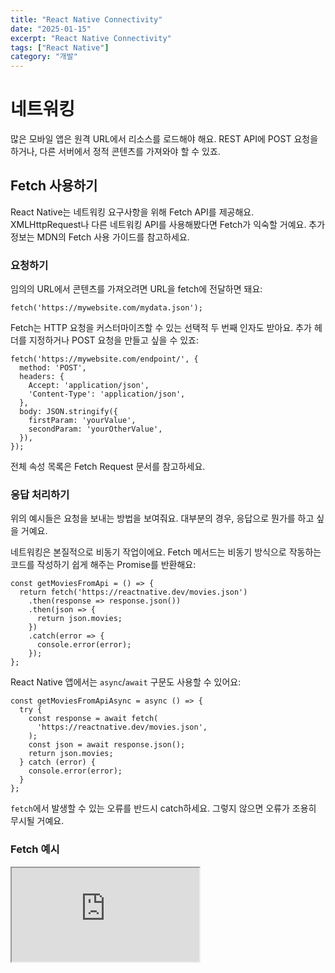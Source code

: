 ```yaml
---
title: "React Native Connectivity"
date: "2025-01-15"
excerpt: "React Native Connectivity"
tags: ["React Native"]
category: "개발"
---
```


# 네트워킹

많은 모바일 앱은 원격 URL에서 리소스를 로드해야 해요. REST API에 POST 요청을 하거나, 다른 서버에서 정적 콘텐츠를 가져와야 할 수 있죠.

## Fetch 사용하기

React Native는 네트워킹 요구사항을 위해 Fetch API를 제공해요. XMLHttpRequest나 다른 네트워킹 API를 사용해봤다면 Fetch가 익숙할 거예요. 추가 정보는 MDN의 Fetch 사용 가이드를 참고하세요.

### 요청하기

임의의 URL에서 콘텐츠를 가져오려면 URL을 fetch에 전달하면 돼요:

```tsx
fetch('https://mywebsite.com/mydata.json');
```

Fetch는 HTTP 요청을 커스터마이즈할 수 있는 선택적 두 번째 인자도 받아요. 추가 헤더를 지정하거나 POST 요청을 만들고 싶을 수 있죠:

```tsx
fetch('https://mywebsite.com/endpoint/', {
  method: 'POST',
  headers: {
    Accept: 'application/json',
    'Content-Type': 'application/json',
  },
  body: JSON.stringify({
    firstParam: 'yourValue',
    secondParam: 'yourOtherValue',
  }),
});
```

전체 속성 목록은 Fetch Request 문서를 참고하세요.

### 응답 처리하기

위의 예시들은 요청을 보내는 방법을 보여줘요. 대부분의 경우, 응답으로 뭔가를 하고 싶을 거예요.

네트워킹은 본질적으로 비동기 작업이에요. Fetch 메서드는 비동기 방식으로 작동하는 코드를 작성하기 쉽게 해주는 Promise를 반환해요:

```tsx
const getMoviesFromApi = () => {
  return fetch('https://reactnative.dev/movies.json')
    .then(response => response.json())
    .then(json => {
      return json.movies;
    })
    .catch(error => {
      console.error(error);
    });
};
```

React Native 앱에서는 <code>async</code>/<code>await</code> 구문도 사용할 수 있어요:

```tsx
const getMoviesFromApiAsync = async () => {
  try {
    const response = await fetch(
      'https://reactnative.dev/movies.json',
    );
    const json = await response.json();
    return json.movies;
  } catch (error) {
    console.error(error);
  }
};
```

<code>fetch</code>에서 발생할 수 있는 오류를 반드시 catch하세요. 그렇지 않으면 오류가 조용히 무시될 거예요.

### Fetch 예시

<iframe
	src="https://snack.expo.dev/embedded/x1SJVzen3t7o3hsdgZujj"
	style={{
		width: "100%",
		height: "500px",
		border: "1px solid #ddd",
		borderRadius: "4px",
		overflow: "hidden",
	}}
/>

기본적으로 iOS 9.0 이상에서는 App Transport Security(ATS)를 적용해요. ATS는 모든 HTTP 연결에 HTTPS 사용을 요구해요. 일반 텍스트 URL(<code>http</code>로 시작하는)에서 fetch하려면 먼저 ATS 예외를 추가해야 해요. 접근해야 할 도메인을 미리 알고 있다면, 해당 도메인에 대한 예외를 추가하는 것이 더 안전해요. 런타임 전까지 도메인을 알 수 없는 경우에는 ATS를 완전히 비활성화할 수 있어요. 하지만 2017년 1월부터 Apple의 App Store 검토에서는 ATS 비활성화에 대한 합당한 이유가 필요하다는 점에 유의하세요. 자세한 내용은 Apple의 문서를 참고하세요.

Android에서는 API 레벨 28부터 일반 텍스트 트래픽도 기본적으로 차단돼요. 이 동작은 앱 매니페스트 파일에서 <code>android:usesCleartextTraffic</code>을 설정해서 재정의할 수 있어요.

## 다른 네트워킹 라이브러리 사용하기

XMLHttpRequest API는 React Native에 내장되어 있어요. 이는 [frisbee](https://github.com/ladjs/frisbee)나 [axios](https://github.com/axios/axios) 같은 이를 기반으로 하는 서드파티 라이브러리를 사용하거나, 원한다면 XMLHttpRequest API를 직접 사용할 수 있다는 의미예요.

```tsx
const request = new XMLHttpRequest();
request.onreadystatechange = e => {
  if (request.readyState !== 4) {
    return;
  }

  if (request.status === 200) {
    console.log('success', request.responseText);
  } else {
    console.warn('error');
  }
};

request.open('GET', 'https://mywebsite.com/endpoint/');
request.send();
```

XMLHttpRequest의 보안 모델은 웹과 다른데, 네이티브 앱에서는 CORS 개념이 없기 때문이에요.

## WebSocket 지원

React Native는 단일 TCP 연결을 통해 전이중 통신 채널을 제공하는 프로토콜인 WebSocket도 지원해요.

```tsx
const ws = new WebSocket('ws://host.com/path');

ws.onopen = () => {
  // connection opened
  ws.send('something'); // send a message
};

ws.onmessage = e => {
  // a message was received
  console.log(e.data);
};

ws.onerror = e => {
  // an error occurred
  console.log(e.message);
};

ws.onclose = e => {
  // connection closed
  console.log(e.code, e.reason);
};
```

## fetch와 쿠키 기반 인증의 알려진 문제점

다음 옵션들은 현재 <code>fetch</code>와 함께 작동하지 않아요:

* <code>redirect:manual</code>
* <code>credentials:omit</code>
* Android에서 같은 이름의 헤더가 있으면 가장 최근 것만 존재하게 돼요. 임시 해결책은 여기에서 찾을 수 있어요: https://github.com/facebook/react-native/issues/18837#issuecomment-398779994
* 쿠키 기반 인증은 현재 불안정해요. 관련 이슈들은 여기에서 확인할 수 있어요: https://github.com/facebook/react-native/issues/23185
* iOS에서는 최소한 <code>302</code> 리다이렉트를 통해 리다이렉트될 때, <code>Set-Cookie</code> 헤더가 있다면 쿠키가 제대로 설정되지 않아요. 리다이렉트를 수동으로 처리할 수 없기 때문에, 만료된 세션으로 인한 리다이렉트가 발생하면 무한 요청이 발생할 수 있어요.

## iOS에서 NSURLSession 구성하기

일부 애플리케이션에서는 iOS에서 실행되는 React Native 애플리케이션의 네트워크 요청에 사용되는 기본 <code>NSURLSession</code>에 대해 커스텀 <code>NSURLSessionConfiguration</code>을 제공하는 것이 적절할 수 있어요. 예를 들어, 앱에서 오는 모든 네트워크 요청에 대해 커스텀 사용자 에이전트 문자열을 설정하거나 임시 <code>NSURLSessionConfiguration</code>으로 <code>NSURLSession</code>을 제공해야 할 수 있어요. <code>RCTSetCustomNSURLSessionConfigurationProvider</code> 함수를 사용하면 이러한 커스터마이즈가 가능해요. <code>RCTSetCustomNSURLSessionConfigurationProvider</code>가 호출될 파일에 다음 import를 추가하는 것을 잊지 마세요:

```objective-c
#import <React/RCTHTTPRequestHandler.h>
```

<code>RCTSetCustomNSURLSessionConfigurationProvider</code>는 React가 필요로 할 때 즉시 사용할 수 있도록 애플리케이션 생명주기 초기에 호출되어야 해요. 예를 들면:

```objective-c
-(void)application:(__unused UIApplication *)application didFinishLaunchingWithOptions:(NSDictionary *)launchOptions {

  // set RCTSetCustomNSURLSessionConfigurationProvider
  RCTSetCustomNSURLSessionConfigurationProvider(^NSURLSessionConfiguration *{
     NSURLSessionConfiguration *configuration = [NSURLSessionConfiguration defaultSessionConfiguration];
     // configure the session
     return configuration;
  });

  // set up React
  _bridge = [[RCTBridge alloc] initWithDelegate:self launchOptions:launchOptions];
}
```